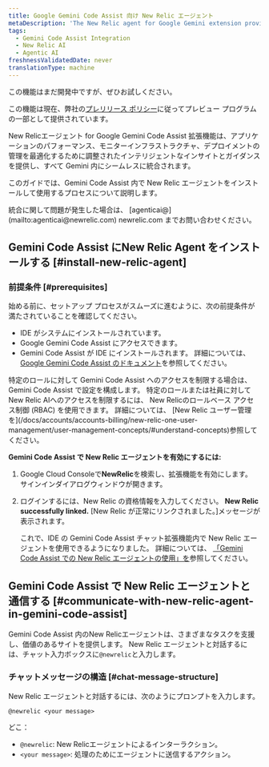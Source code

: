 ```yaml
---
title: Google Gemini Code Assist 向け New Relic エージェント
metaDescription: 'The New Relic agent for Google Gemini extension provides intelligent insights and guidance tailored to optimize application performance, monitor infrastructure, and manage deployments—all seamlessly integrated within Gemini.'
tags:
  - Gemini Code Assist Integration
  - New Relic AI
  - Agentic AI
freshnessValidatedDate: never
translationType: machine
---
```


<Callout title="プレビュー">
  この機能はまだ開発中ですが、ぜひお試しください。

  この機能は現在、弊社の[プレリリース ポリシー](/docs/licenses/license-information/referenced-policies/new-relic-pre-release-policy)に従ってプレビュー プログラムの一部として提供されています。
</Callout>

New Relicエージェント for Google Gemini Code Assist 拡張機能は、アプリケーションのパフォーマンス、モニターインフラストラクチャ、デプロイメントの管理を最適化するために調整されたインテリジェントなインサイトとガイダンスを提供し、すべて Gemini 内にシームレスに統合されます。

このガイドでは、Gemini Code Assist 内で New Relic エージェントをインストールして使用するプロセスについて説明します。

<Callout variant="tip" title="ヒント">
  統合に関して問題が発生した場合は、 [agenticai@](mailto:agenticai@newrelic.com) newrelic.com までお問い合わせください。
</Callout>

## Gemini Code Assist にNew Relic Agent をインストールする [#install-new-relic-agent]

### 前提条件 [#prerequisites]

始める前に、セットアップ プロセスがスムーズに進むように、次の前提条件が満たされていることを確認してください。

* IDE がシステムにインストールされています。
* Google Gemini Code Assist にアクセスできます。
* Gemini Code Assist が IDE にインストールされます。 詳細については、 [Google Gemini Code Assist のドキュメント](https://cloud.google.com/gemini/docs/codeassist/overview)を参照してください。

<Callout variant="tip" title="ヒント">
  特定のロールに対して Gemini Code Assist へのアクセスを制限する場合は、Gemini Code Assist で設定を構成します。 特定のロールまたは社員に対してNew Relic AIへのアクセスを制限するには、 New Relicのロールベース アクセス制御 (RBAC) を使用できます。 詳細については、 [New Relic ユーザー管理を](/docs/accounts/accounts-billing/new-relic-one-user-management/user-management-concepts/#understand-concepts)参照してください。
</Callout>

**Gemini Code Assist で New Relic エージェントを有効にするには:**

1. <DNT>Google Cloud Console</DNT>で<DNT>**NewRelic**</DNT>を検索し、拡張機能を有効にします。 サインインダイアログウィンドウが開きます。

2. ログインするには、New Relic の資格情報を入力してください。 **New Relic successfully linked.** \[New Relic が正常にリンクされました。]メッセージが表示されます。

   これで、IDE の Gemini Code Assist チャット拡張機能内で New Relic エージェントを使用できるようになりました。 詳細については、 [「Gemini Code Assist での New Relic エージェントの使用」を](#communicate-with-new-relic-agent-in-gemini-code-assist)参照してください。

## Gemini Code Assist で New Relic エージェントと通信する [#communicate-with-new-relic-agent-in-gemini-code-assist]

Gemini Code Assist 内のNew Relicエージェントは、さまざまなタスクを支援し、価値のあるサイトを提供します。 New Relic エージェントと対話するには、チャット入力ボックスに`@newrelic`と入力します。

### チャットメッセージの構造 [#chat-message-structure]

New Relic エージェントと対話するには、次のようにプロンプトを入力します。

`@newrelic <your message>`

どこ：

* `@newrelic`: New Relicエージェントによるインターラクション。
* `<your message>`: 処理のためにエージェントに送信するアクション。